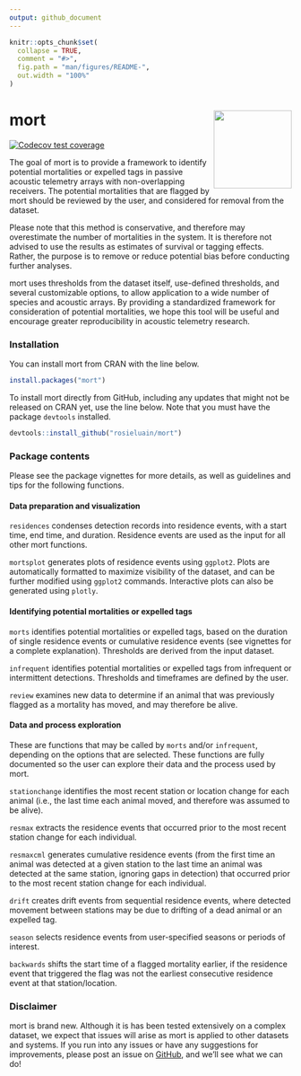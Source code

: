 ```yaml
---
output: github_document
---
```


<!-- README.md is generated from README.Rmd. Please edit the .Rmd file -->

```r
knitr::opts_chunk$set(
  collapse = TRUE,
  comment = "#>",
  fig.path = "man/figures/README-",
  out.width = "100%"
)
```

# mort <img src="man/figures/logo.png" align="right" height="139" />

<!-- badges: start -->
[![Codecov test coverage](https://codecov.io/gh/rosieluain/mort/branch/main/graph/badge.svg)](https://app.codecov.io/gh/rosieluain/mort?branch=main)
<!-- badges: end -->

The goal of mort is to provide a framework to identify potential mortalities or expelled tags in passive acoustic telemetry arrays with non-overlapping receivers. The potential mortalities that are flagged by mort should be reviewed by the user, and considered for removal from the dataset. 

Please note that this method is conservative, and therefore may overestimate the number of mortalities in the system. It is therefore not advised to use the results as estimates of survival or tagging effects. Rather, the purpose is to remove or reduce potential bias before conducting further analyses. 

mort uses thresholds from the dataset itself, use-defined thresholds, and several customizable options, to allow application to a wide number of species and acoustic arrays. By providing a standardized framework for consideration of potential mortalities, we hope this tool will be useful and encourage greater reproducibility in acoustic telemetry research. 

### Installation

You can install mort from CRAN with the line below. 

``` r
install.packages("mort")
```

To install mort directly from GitHub, including any updates that might not be released on CRAN yet, use the line below. Note that you must have the package `devtools` installed. 

``` r
devtools::install_github("rosieluain/mort")
```

### Package contents
Please see the package vignettes for more details, as well as guidelines and tips for the following functions.

#### Data preparation and visualization

`residences` condenses detection records into residence events, with a start time, end time, and duration. Residence events are used as the input for all other mort functions. 

`mortsplot` generates plots of residence events using `ggplot2`. Plots are automatically formatted to maximize visibility of the dataset, and can be further modified using `ggplot2` commands. Interactive plots can also be generated using `plotly`. 

#### Identifying potential mortalities or expelled tags

`morts` identifies potential mortalities or expelled tags, based on the duration of single residence events or cumulative residence events (see vignettes for a complete explanation). Thresholds are derived from the input dataset. 

`infrequent` identifies potential mortalities or expelled tags from infrequent or intermittent detections. Thresholds and timeframes are defined by the user. 

`review` examines new data to determine if an animal that was previously flagged as a mortality has moved, and may therefore be alive. 

#### Data and process exploration
These are functions that may be called by `morts` and/or `infrequent`, depending on the options that are selected. These functions are fully documented so the user can explore their data and the process used by mort. 

`stationchange` identifies the most recent station or location change for each animal (i.e., the last time each animal moved, and therefore was assumed to be alive).

`resmax` extracts the residence events that occurred prior to the most recent station change for each individual. 

`resmaxcml` generates cumulative residence events (from the first time an animal was detected at a given station to the last time an animal was detected at the same station, ignoring gaps in detection) that occurred prior to the most recent station change for each individual. 

`drift` creates drift events from sequential residence events, where detected movement between stations may be due to drifting of a dead animal or an expelled tag. 

`season` selects residence events from user-specified seasons or periods of interest. 

`backwards` shifts the start time of a flagged mortality earlier, if the residence event that triggered the flag was not the earliest consecutive residence event at that station/location. 

### Disclaimer
mort is brand new. Although it is has been tested extensively on a complex dataset, we expect that issues will arise as mort is applied to other datasets and systems. If you run into any issues or have any suggestions for improvements, please post an issue on [GitHub](https://github.com/rosieluain/mort/issues), and we'll see what we can do!  

